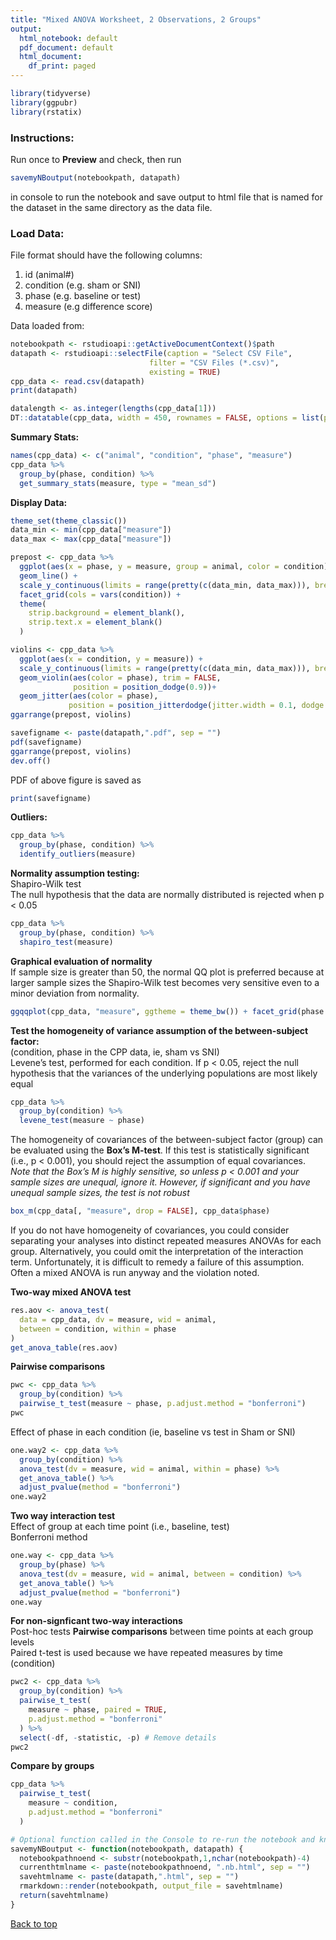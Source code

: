 ```yaml
---
title: "Mixed ANOVA Worksheet, 2 Observations, 2 Groups"
output:
  html_notebook: default
  pdf_document: default
  html_document:
    df_print: paged
---
```

```r
library(tidyverse)
library(ggpubr)
library(rstatix)
```
### Instructions:  
Run once to **Preview** and check, then run
```r
savemyNBoutput(notebookpath, datapath)   
```
in console to run the notebook and save output to html file that is named for the dataset in the same directory as the data file.   

### Load Data:     
File format should have the following columns:  

1. id (animal#)  
2. condition (e.g. sham or SNI)  
3. phase (e.g. baseline or test)  
4. measure (e.g difference score)  
  
  Data loaded from:
  

```r
notebookpath <- rstudioapi::getActiveDocumentContext()$path
datapath <- rstudioapi::selectFile(caption = "Select CSV File",
                               filter = "CSV Files (*.csv)",
                               existing = TRUE)
cpp_data <- read.csv(datapath)
print(datapath)
```

```r
datalength <- as.integer(lengths(cpp_data[1]))
DT::datatable(cpp_data, width = 450, rownames = FALSE, options = list(pageLength = datalength, dom = 't'))
```

**Summary Stats:**  
```r
names(cpp_data) <- c("animal", "condition", "phase", "measure")
cpp_data %>%
  group_by(phase, condition) %>%
  get_summary_stats(measure, type = "mean_sd")
```
**Display Data:**  
```r
theme_set(theme_classic())
data_min <- min(cpp_data["measure"])
data_max <- max(cpp_data["measure"])

prepost <- cpp_data %>% 
  ggplot(aes(x = phase, y = measure, group = animal, color = condition)) +
  geom_line() +
  scale_y_continuous(limits = range(pretty(c(data_min, data_max))), breaks = scales::pretty_breaks(n = 5)) +
  facet_grid(cols = vars(condition)) +
  theme(
    strip.background = element_blank(),
    strip.text.x = element_blank()
  )

violins <- cpp_data %>%
  ggplot(aes(x = condition, y = measure)) +
  scale_y_continuous(limits = range(pretty(c(data_min, data_max))), breaks = scales::pretty_breaks(n = 5)) +
  geom_violin(aes(color = phase), trim = FALSE,
              position = position_dodge(0.9))+
  geom_jitter(aes(color = phase), 
             position = position_jitterdodge(jitter.width = 0.1, dodge.width = 0.9)) 
ggarrange(prepost, violins)
```

```r
savefigname <- paste(datapath,".pdf", sep = "")
pdf(savefigname)
ggarrange(prepost, violins)
dev.off() 
```
PDF of above figure is saved as  
```r
print(savefigname)
```

**Outliers: **  
```r
cpp_data %>%
  group_by(phase, condition) %>%
  identify_outliers(measure)
```
**Normality assumption testing:**  
Shapiro-Wilk test  
The null hypothesis that the data are normally distributed is rejected when p < 0.05

```r
cpp_data %>%
  group_by(phase, condition) %>%
  shapiro_test(measure)
```
**Graphical evaluation of normality**  
If sample size is greater than 50, the normal QQ plot is preferred because at larger sample sizes the Shapiro-Wilk test becomes very sensitive even to a minor deviation from normality.
```r
ggqqplot(cpp_data, "measure", ggtheme = theme_bw()) + facet_grid(phase ~ condition)
```
**Test the homogeneity of variance assumption of the between-subject factor:**  
(condition, phase in the CPP data, ie, sham vs SNI)   
Levene’s test, performed for each condition. If p < 0.05, reject the null hypothesis that the variances of the underlying populations are most likely equal
```r
cpp_data %>%
  group_by(condition) %>%
  levene_test(measure ~ phase)
```

The homogeneity of covariances of the between-subject factor (group) can be 
evaluated using the **Box’s M-test**. If this 
test is statistically significant (i.e., p < 0.001), you should reject the assumption of equal 
covariances.  
*Note that the Box’s M is highly sensitive, so unless p < 0.001 and your sample sizes are unequal, ignore it. However, if significant and you have unequal sample sizes, the test is not robust*  
```r
box_m(cpp_data[, "measure", drop = FALSE], cpp_data$phase)
```
If you do not have homogeneity of covariances, you could consider separating your analyses into distinct repeated measures ANOVAs for each group. Alternatively, you could omit the interpretation of the interaction term. Unfortunately, it is difficult to remedy a failure of this assumption. Often a mixed ANOVA is run anyway and the violation noted.  

**Two-way mixed ANOVA test**

```r
res.aov <- anova_test(
  data = cpp_data, dv = measure, wid = animal,
  between = condition, within = phase
)
get_anova_table(res.aov)

```


**Pairwise comparisons**
```r
pwc <- cpp_data %>%
  group_by(condition) %>%
  pairwise_t_test(measure ~ phase, p.adjust.method = "bonferroni")
pwc
```
Effect of phase in each condition (ie, baseline vs test in Sham or SNI)  
```r
one.way2 <- cpp_data %>%
  group_by(condition) %>%
  anova_test(dv = measure, wid = animal, within = phase) %>%
  get_anova_table() %>%
  adjust_pvalue(method = "bonferroni")
one.way2
```
**Two way interaction test**  
Effect of group at each time point (i.e., baseline, test)  
Bonferroni method

```r
one.way <- cpp_data %>%
  group_by(phase) %>%
  anova_test(dv = measure, wid = animal, between = condition) %>%
  get_anova_table() %>%
  adjust_pvalue(method = "bonferroni")
one.way
```
**For non-signficant two-way interactions**  
Post-hoc tests
**Pairwise comparisons** between time points at each group levels  
Paired t-test is used because we have repeated measures by time (condition)
```r
pwc2 <- cpp_data %>%
  group_by(condition) %>%
  pairwise_t_test(
    measure ~ phase, paired = TRUE, 
    p.adjust.method = "bonferroni"
  ) %>%
  select(-df, -statistic, -p) # Remove details
pwc2
```
**Compare by groups**
```r
cpp_data %>%
  pairwise_t_test(
    measure ~ condition,
    p.adjust.method = "bonferroni"
  )

```
```r
# Optional function called in the Console to re-run the notebook and knit it to an html file that is named for the dataset, saved in the same directory as the data file. 
savemyNBoutput <- function(notebookpath, datapath) {
  notebookpathnoend <- substr(notebookpath,1,nchar(notebookpath)-4)
  currenthtmlname <- paste(notebookpathnoend, ".nb.html", sep = "")
  savehtmlname <- paste(datapath,".html", sep = "") 
  rmarkdown::render(notebookpath, output_file = savehtmlname)
  return(savehtmlname)
}
```
 <a href="#top">Back to top</a>
